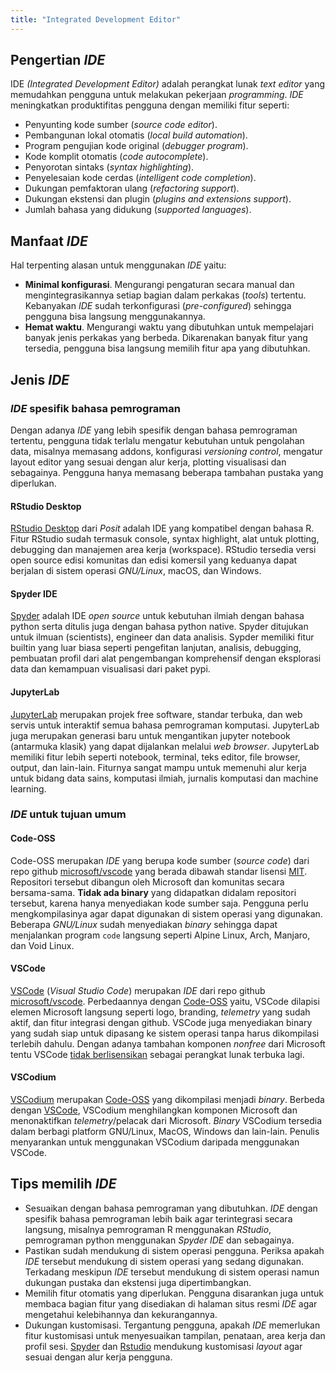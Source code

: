 ```yaml
---
title: "Integrated Development Editor"
---
```


## Pengertian *IDE*

IDE *(Integrated Development Editor)* adalah perangkat lunak *text editor* yang memudahkan pengguna untuk melakukan pekerjaan *programming*. *IDE* meningkatkan produktifitas pengguna dengan memiliki fitur seperti:

  * Penyunting kode sumber (*source code editor*).
  * Pembangunan lokal otomatis (*local build automation*).
  * Program pengujian kode original (*debugger program*).
  * Kode komplit otomatis (*code autocomplete*).
  * Penyorotan sintaks (*syntax highlighting*).
  * Penyelesaian kode cerdas (*intelligent code completion*).
  * Dukungan pemfaktoran ulang (*refactoring support*).
  * Dukungan ekstensi dan plugin (*plugins and extensions support*).
  * Jumlah bahasa yang didukung (*supported languages*).

## Manfaat *IDE*

Hal terpenting alasan untuk menggunakan *IDE* yaitu:

  * **Minimal konfigurasi**. Mengurangi pengaturan secara manual dan mengintegrasikannya setiap bagian dalam perkakas (*tools*) tertentu. Kebanyakan *IDE* sudah terkonfigurasi (*pre-configured*) sehingga pengguna bisa langsung menggunakannya.
  * **Hemat waktu**. Mengurangi waktu yang dibutuhkan untuk mempelajari banyak jenis perkakas yang berbeda. Dikarenakan banyak fitur yang tersedia, pengguna bisa langsung memilih fitur apa yang dibutuhkan.

## Jenis *IDE*

### *IDE* spesifik bahasa pemrograman

Dengan adanya *IDE* yang lebih spesifik dengan bahasa pemrograman tertentu, pengguna tidak terlalu mengatur kebutuhan untuk pengolahan data, misalnya memasang addons, konfigurasi *versioning control*, mengatur layout editor yang sesuai dengan alur kerja, plotting visualisasi dan sebagainya. Pengguna hanya memasang beberapa tambahan pustaka yang diperlukan.

#### RStudio Desktop

[RStudio Desktop](https://posit.co/products/open-source/rstudio) dari *Posit* adalah IDE yang kompatibel dengan bahasa R.
Fitur RStudio sudah termasuk console, syntax highlight, alat untuk plotting, debugging dan manajemen area kerja (workspace).
RStudio tersedia versi open source edisi komunitas dan edisi komersil yang keduanya dapat berjalan di sistem operasi *GNU/Linux*, macOS, dan Windows.

#### Spyder IDE

[Spyder](https://spyder-ide.org) adalah IDE *open source* untuk kebutuhan ilmiah dengan bahasa python serta ditulis juga dengan bahasa python native.
Spyder ditujukan untuk ilmuan (scientists), engineer dan data analisis.
Sypder memiliki fitur builtin yang luar biasa seperti pengefitan lanjutan, analisis, debugging, pembuatan profil dari alat pengembangan komprehensif dengan eksplorasi data dan kemampuan visualisasi dari paket pypi.

#### JupyterLab

[JupyterLab](https://jupyter.org) merupakan projek free software, standar terbuka, dan web servis untuk interaktif semua bahasa pemrograman komputasi. JupyterLab juga merupakan generasi baru untuk mengantikan jupyter notebook (antarmuka klasik) yang dapat dijalankan melalui *web browser*.
JupyterLab memiliki fitur lebih seperti notebook, terminal, teks editor, file browser, output, dan lain-lain.
Fiturnya sangat mampu untuk memenuhi alur kerja untuk bidang data sains, komputasi ilmiah, jurnalis komputasi dan machine learning.

### *IDE* untuk tujuan umum

#### Code-OSS

Code-OSS merupakan *IDE* yang berupa kode sumber (*source code*) dari repo github [microsoft/vscode](https://github.com/microsoft/vscode) yang berada dibawah standar lisensi [MIT](https://github.com/microsoft/vscode/blob/main/LICENSE.txt). Repositori tersebut dibangun oleh Microsoft dan komunitas secara bersama-sama. **Tidak ada binary** yang didapatkan didalam repositori tersebut, karena hanya menyediakan kode sumber saja. Pengguna perlu mengkompilasinya agar dapat digunakan di sistem operasi yang digunakan. Beberapa *GNU/Linux* sudah menyediakan *binary* sehingga dapat menjalankan program `code` langsung seperti Alpine Linux, Arch, Manjaro, dan Void Linux.

#### VSCode

[VSCode](https://code.visualstudio.com) (*Visual Studio Code*) merupakan *IDE* dari repo github [microsoft/vscode](https://github.com/microsoft/vscode). Perbedaannya dengan [Code-OSS](#code-oss) yaitu, VSCode dilapisi elemen Microsoft langsung seperti logo, branding, *telemetry* yang sudah aktif, dan fitur integrasi dengan github. VSCode juga menyediakan binary yang sudah siap untuk dipasang ke sistem operasi tanpa harus dikompilasi terlebih dahulu. Dengan adanya tambahan komponen *nonfree* dari Microsoft tentu VSCode [tidak berlisensikan](https://code.visualstudio.com/license) sebagai perangkat lunak terbuka lagi.

#### VSCodium

[VSCodium](https://vscodium.com) merupakan [Code-OSS](#code-oss) yang dikompilasi menjadi *binary*. Berbeda dengan [VSCode](#vscode), VSCodium menghilangkan komponen Microsoft dan menonaktifkan *telemetry*/pelacak dari Microsoft. *Binary* VSCodium tersedia dalam berbagi platform GNU/Linux, MacOS, Windows dan lain-lain. Penulis menyarankan untuk menggunakan VSCodium daripada menggunakan VSCode.

## Tips memilih *IDE*

* Sesuaikan dengan bahasa pemrograman yang dibutuhkan. *IDE* dengan spesifik bahasa pemrograman lebih baik agar terintegrasi secara langsung, misalnya pemrograman R menggunakan *RStudio*, pemrograman python menggunakan *Spyder IDE* dan sebagainya.
* Pastikan sudah mendukung di sistem operasi pengguna. Periksa apakah *IDE* tersebut mendukung di sistem operasi yang sedang digunakan. Terkadang meskipun *IDE* tersebut mendukung di sistem operasi namun dukungan pustaka dan ekstensi juga dipertimbangkan.
* Memilih fitur otomatis yang diperlukan. Pengguna disarankan juga untuk membaca bagian fitur yang disediakan di halaman situs resmi *IDE* agar mengetahui kelebihannya dan kekurangannya.
* Dukungan kustomisasi. Tergantung pengguna, apakah *IDE* memerlukan fitur kustomisasi untuk menyesuaikan tampilan, penataan, area kerja dan profil sesi. [Spyder](#spyder-ide) dan [Rstudio](#rstudio-desktop) mendukung kustomisasi *layout* agar sesuai dengan alur kerja pengguna.
